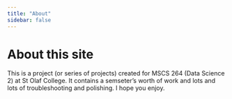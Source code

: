 ```yaml
---
title: "About"
sidebar: false
---
```


# About this site

This is a project (or series of projects) created for MSCS 264 (Data Science 2) at St Olaf College. It contains a semseter's worth of work and lots and lots of troubleshooting and polishing. I hope you enjoy. 